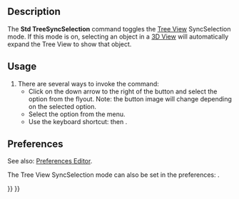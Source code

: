 <languages/>
<translate>

<!--T:1-->
{{Docnav
|[[Std_TreeSyncView|TreeSyncView]]
|[[Std_TreeSyncPlacement|TreeSyncPlacement]]
|[[Std_View_Menu|Std View Menu]]
|IconL=Std_TreeSyncView.svg
|IconR=Std_TreeSyncPlacement.svg
|IconC=Freecad.svg
}}

<!--T:2-->
{{GuiCommand
|Name=Std TreeSyncSelection
|MenuLocation=View → Tree View Actions → Sync Selection
|Workbenches=All
|Shortcut={{KEY|T}} {{KEY|2}}
|Version=0.19
}}

==Description== <!--T:3-->

<!--T:4-->
The '''Std TreeSyncSelection''' command toggles the [[Tree_View|Tree View]] SyncSelection mode. If this mode is on, selecting an object in a [[3D_View|3D View]] will automatically expand the Tree View to show that object.

==Usage== <!--T:5-->

<!--T:6-->
# There are several ways to invoke the command:
#* Click on the down arrow to the right of the {{Button|[[Image:Std_TreeSyncView.svg|16px]]}} button and select the {{MenuCommand|Sync Selection}} option from the flyout. Note: the button image will change depending on the selected option.
#* Select the {{MenuCommand|View → Tree View Actions → Sync Selection}} option from the menu.
#* Use the keyboard shortcut: {{KEY|T}} then {{KEY|2}}.

==Preferences== <!--T:7-->

<!--T:10-->
See also: [[Preferences_Editor|Preferences Editor]].

<!--T:8-->
The Tree View SyncSelection mode can also be set in the preferences: {{MenuCommand|Edit→ Preferences → General → Selection → Auto expand tree item when the corresponding object is selected in 3D view}}.


<!--T:9-->
{{Docnav
|[[Std_TreeSyncView|TreeSyncView]]
|[[Std_TreeSyncPlacement|TreeSyncPlacement]]
|[[Std_View_Menu|Std View Menu]]
|IconL=Std_TreeSyncView.svg
|IconR=Std_TreeSyncPlacement.svg
|IconC=Freecad.svg
}}

</translate>
{{Std_Base_navi{{#translation:}}}}
{{Userdocnavi{{#translation:}}}}